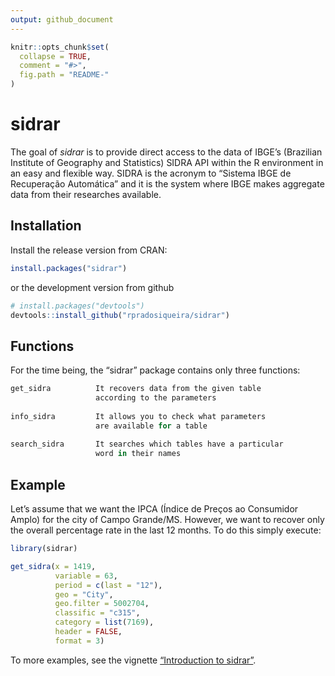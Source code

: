```yaml
---
output: github_document
---
```


<!-- README.md is generated from README.Rmd. Please edit that file -->

```r
knitr::opts_chunk$set(
  collapse = TRUE,
  comment = "#>",
  fig.path = "README-"
)
```

# sidrar

The goal of *sidrar* is to provide direct access to the data of IBGE's (Brazilian Institute of Geography and Statistics) SIDRA API within the R environment in an easy and flexible way. SIDRA is the acronym to "Sistema IBGE de Recuperação Automática" and it is the system where IBGE makes aggregate data from their researches available.

## Installation

Install the release version from CRAN:

```r
install.packages("sidrar")
```

or the development version from github

```r
# install.packages("devtools")
devtools::install_github("rpradosiqueira/sidrar")
```

## Functions

For the time being, the "sidrar" package contains only three functions:

```r
get_sidra          It recovers data from the given table
                   according to the parameters
                   
info_sidra         It allows you to check what parameters
                   are available for a table
                   
search_sidra       It searches which tables have a particular 
                   word in their names
```		   

## Example

Let's assume that we want the IPCA (Índice de Preços ao Consumidor Amplo) for the city of Campo Grande/MS. However, we want to recover only the overall percentage rate in the last 12 months. To do this simply execute:

```r
library(sidrar)

get_sidra(x = 1419,
          variable = 63,
          period = c(last = "12"),
          geo = "City",
          geo.filter = 5002704,
          classific = "c315",
          category = list(7169),
          header = FALSE,
          format = 3)

```

To more examples, see the vignette ["Introduction to sidrar"](https://cran.r-project.org/web/packages/sidrar/vignettes/Introduction_to_sidrar.html).
